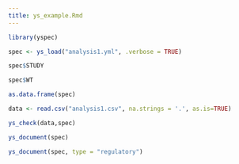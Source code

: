```yaml
---
title: ys_example.Rmd
---
```


```r
library(yspec)

spec <- ys_load("analysis1.yml", .verbose = TRUE)

spec$STUDY

spec$WT

as.data.frame(spec)

data <- read.csv("analysis1.csv", na.strings = '.', as.is=TRUE)

ys_check(data,spec)

```


```r
ys_document(spec)

ys_document(spec, type = "regulatory")
```


